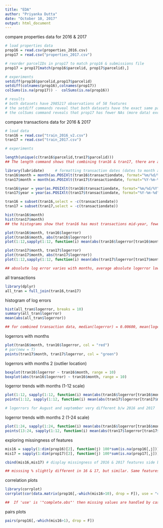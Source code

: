 ```yaml
---
title: "EDA"
author: "Priyanka Dutta"
date: "October 10, 2017"
output: html_document
---
```


compare properties data for 2016 & 2017
```r

# load properties data
prop16 = read.csv(properties_2016.csv)
prop17 = read.csv("properties_2017.csv")

# reorder parcelIDs in prop17 to match prop16 & submissions file
prop17 = prop17[match(prop16$parcelid, prop17$parcelid),]

# experiments
setdiff(prop16$parcelid,prop17$parcelid)
setdiff(colnames(prop16),colnames(prop17))
colSums(is.na(prop17)) -  colSums(is.na(prop16))

# results
# both datasets have 2985217 observations of 58 features
# the setdiff commands reveal that both datasets have the exact same parcelids, as well as the same columns/features, as expected
# the colSums command reveals that prop17 has fewer NAs (more data) except in case of most of the area features
```

compare transactions data for 2016 & 2017
```r
# load data
tran16 = read.csv("train_2016_v2.csv")
tran17 = read.csv("train_2017.csv")

# experiments

length(unique(c(tran16$parcelid,tran17$parcelid)))
## The length command shows that combining tran16 & tran17, there are a total of 167888 transactions, with 165210 unique parcelids. For tran16, 90150 of 90275 parcelids are unique. For tran17, 77414 of 77613 parcelids are unique.Therefore 2354 (=167564-165210) parcelids are common between 2016 & 2017.

library(lubridate)     # formatting transaction dates (dates to month and year features)
tran16$month = month(as.POSIXlt(tran16$transactiondate, format="%m/%d/%Y"))
tran17$month = month(as.POSIXlt(tran17$transactiondate, format="%Y-%m-%d"))

tran16$year = year(as.POSIXlt(tran16$transactiondate, format="%m/%d/%Y"))
tran17$year = year(as.POSIXlt(tran17$transactiondate, format="%Y-%m-%d"))

tran16 = subset(tran16,select = -c(transactiondate))
tran17 = subset(tran17,select = -c(transactiondate))

hist(tran16$month)
hist(tran17$month)
## the histograms show that tran16 has most transactions mid-year, fewer in the begining and very few at the end. tran17 also has most transactions in June, fewer in the begining and end (September)

plot(tran16$month, tran16$logerror)
plot(tran16$month, abs(tran16$logerror))
plot(1:12,sapply(1:12, function(i) mean(abs(tran16$logerror[tran16$month == i]))))

plot(tran17$month, tran17$logerror)
plot(tran17$month, abs(tran17$logerror))
plot(1:12,sapply(1:12, function(i) mean(abs(tran17$logerror[tran17$month == i]))))

## absolute log error varies with months, average absolute logerror low between May-November in tran16. In tran17, avg. abs. logerror is low between March -July, higher else where. Lower sampling in Sepetember 2017 could be a reason for this. So maybe I should split date into two features: month and year, for as a single month feature varying between 1-24.

```

all transactions
```r
library(dplyr)
all_tran = full_join(tran16,tran17)
```

histogram of log errors
```r
hist(all_tran$logerror, breaks = 10)
summary(all_tran$logerror)
mean(abs(all_tran$logerror))

## for combined transaction data, median(logerror) = 0.00600, mean(logerror) = 0.01391, mean(abs(logerror)) =  0.06922484.
```

logerrors with months
```r
plot(tran16$month, tran16$logerror, col = "red")
# par(new = T)
points(tran17$month, tran17$logerror, col = "green")
```

logerrors with months 2 (outlier location)
```r
boxplot(tran16$logerror ~ tran16$month, range = 10)
boxplot(abs(tran16$logerror) ~ tran16$month, range = 10)
```

logerror trends with months (1-12 scale)
```r
plot(1:12, sapply(1:12, function(i) mean(abs(tran16$logerror[tran16$month == i]))), col = "red")
points(1:12, sapply(1:12, function(i) mean(abs(tran17$logerror[tran17$month == i]))), col = "green")

# logerrors for August and september very different b/w 2016 and 2017
```

logerror trends with months 2 (1-24 scale)
```r
plot(1:24, sapply(1:24, function(i) mean(abs(tran16$logerror[tran16$month == i]))), col = "red")
points(13:24, sapply(1:12, function(i) mean(abs(tran17$logerror[tran17$month == i]))), col = "green")
```

exploring missingness of features
```r
mis16 = sapply(1:dim(prop16)[2], function(j) 100*sum(is.na(prop16[,j]))/dim(prop16)[1])
mis17 = sapply(1:dim(prop17)[2], function(j) 100*sum(is.na(prop17[,j]))/dim(prop17)[1])

cbind(mis16,mis17) # display missingness of 2016 & 2017 features side by side

## misssing % slightly different in 16 & 17, but similar. Same features are more than 90% missing, potentially to be removed in final computations. Interestingly some features are more missing in 2017. To avoid confusion, we will use the 2016 features for 2016 predictions and 2017 features for 2017 predictions.
```

correlation plots
```r
library(corrplot)
corrplot(cor(data.matrix(prop16[,-which(mis16>10), drop = F]), use = "complete.obs"))

##  If 'use' is '"complete.obs"' then missing values are handled by casewise deletion (and if there are no complete cases, that gives an error). In general, room counts, area parameters and tax values show good correlation, as expected.Adding logerror to the mix reveals that none of the parameters are stronly correlated to logerror, which is expected, as the Zillow model is already doing a good job
```

pairs plots
```r
pairs(prop16[,-which(mis16>1), drop = F])
```



